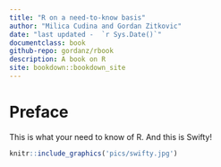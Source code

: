 ```yaml
--- 
title: "R on a need-to-know basis"
author: "Milica Cudina and Gordan Zitkovic"
date: "last updated -  `r Sys.Date()`"
documentclass: book
github-repo: gordanz/rbook
description: A book on R
site: bookdown::bookdown_site
---
```


# Preface {-}

This is what your need to know of R. And this is Swifty!

```r
knitr::include_graphics('pics/swifty.jpg')
```
